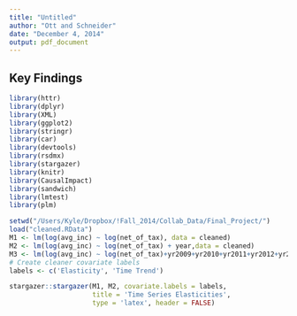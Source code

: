```yaml
---
title: "Untitled"
author: "Ott and Schneider"
date: "December 4, 2014"
output: pdf_document
---
```


## Key Findings

```r
library(httr)
library(dplyr)
library(XML)
library(ggplot2)
library(stringr)
library(car)
library(devtools)
library(rsdmx)
library(stargazer)
library(knitr)
library(CausalImpact)
library(sandwich)
library(lmtest)
library(plm)

setwd("/Users/Kyle/Dropbox/!Fall_2014/Collab_Data/Final_Project/")
load("cleaned.RData")
M1 <- lm(log(avg_inc) ~ log(net_of_tax), data = cleaned)
M2 <- lm(log(avg_inc) ~ log(net_of_tax) + year,data = cleaned)
M3 <- lm(log(avg_inc) ~ log(net_of_tax)+yr2009+yr2010+yr2011+yr2012+yr2013,data = cleaned)
# Create cleaner covariate labels
labels <- c('Elasticity', 'Time Trend')
```

```r
stargazer::stargazer(M1, M2, covariate.labels = labels,
                     title = 'Time Series Elasticities',
                     type = 'latex', header = FALSE)
```